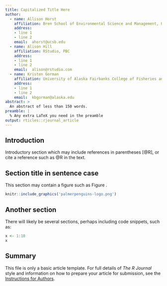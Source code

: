 ```yaml
---
title: Capitalized Title Here
author:
  - name: Allison Horst
    affiliation: Bren School of Environmental Science and Management, University of California, Santa Barbara
    address:
    - line 1
    - line 2
    email:  ahorst@ucsb.edu
  - name: Alison Hill
    affiliation: RStudio, PBC
    address:
    - line 1
    - line 2
    email:  alison@rstudio.com
  - name: Kristen Gorman
    affiliation: University of Alaska Fairbanks College of Fisheries and Ocean Sciences
    address:
    - line 1
    - line 2
    email:  kbgorman@alaska.edu
abstract: >
  An abstract of less than 150 words.
preamble: |
  % Any extra LaTeX you need in the preamble
output: rticles::rjournal_article
---
```


## Introduction

Introductory section which may include references in parentheses
[@R], or cite a reference such as @R in the text.

## Section title in sentence case

This section may contain a figure such as Figure \ref{fig:Rlogo}.

```r
knitr::include_graphics('palmerpenguins-logo.png')
```

## Another section

There will likely be several sections, perhaps including code snippets, such as:

```r
x <- 1:10
x
```

## Summary

This file is only a basic article template. For full details of _The R Journal_ style and information on how to prepare your article for submission, see the [Instructions for Authors](https://journal.r-project.org/share/author-guide.pdf).

\bibliography{RJreferences}
